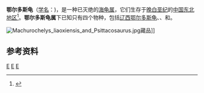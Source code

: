 {{Automatic Taxobox
| taxon = Ordosemys
| authority = Brinkman & Peng, 1994
 |fossil_range = [[晚白垩纪|晚白垩纪]]
| image = Manchuroche.JPG
| image_caption = [[辽西鄂尔多斯龟|辽西鄂尔多斯龟]]
| subdivision_ranks = [[物种|种]] 
| subdivision =
* ''O. brinkmania''
* ''O. leios''
* [[辽西鄂尔多斯龟|辽西鄂尔多斯龟]]<br />''O. liaoxiensis''
*  ''O. perforata''
}}
'''鄂尔多斯龟'''（[[学名|学名]]：''{{Lang|la|Ordosemys}}'')，是一种已灭绝的[[海龟|海龟]][[属_(生物)|属]]，它们生存于[[晚白垩纪|晚白垩纪]]的[[中国东北地区|中国东北地区]]<ref>{{cite journal|title=Ordosemys (Testudines: Cryptodira) from the Yixian Formation of Liaoning Province, Northeastern China: New Specimens and Systematic Revision|date=2004-05-01|doi=10.1206/0003-0082(2004)438%3C0001:otcfty%3E2.0.co;2|journal=American Museum Novitates|pages=1–20|issn=0003-0082|url=http://www.bioone.org/doi/abs/10.1206/0003-0082%282004%29438%3C0001%3AOTCFTY%3E2.0.CO%3B2|accessdate=2018-04-03|author=Haiyan Tong, Shu-An Ji, Qiang Ji|archive-date=2019-06-13|archive-url=https://web.archive.org/web/20190613220942/https://bioone.org/journals/american-museum-novitates/volume-2004/issue-3438/0003-0082(2004)438%3c0001%3aOTCFTY%3e2.0.CO%3b2/Ordosemys-Testudines--Cryptodira-from-the-Yixian-Formation-of-Liaoning/10.1206/0003-0082(2004)438%3C0001:OTCFTY%3E2.0.CO;2.short|dead-url=no}}</ref>。'''鄂尔多斯龟属'''下已知只有四个物种，包括[[辽西鄂尔多斯龟|辽西鄂尔多斯龟]]、''{{Lang|la|O. brinkmania}}''、''{{Lang|la|O. leios}}''和''{{Lang|la|O. perforata}}''。

[[File:Machurochelys_liaoxiensis_and_Psittacosaurus.jpg|thumb]]藏品]]

== 参考资料 ==
{{Reflist}}


{{泛龜類}}
{{taxonbar}}
[[Category:_1994年描述的分类群|E]]
[[Category:曲颈龟亚目|E]]
[[Category:白垩纪龟类|E]]
{{生物小作品}}